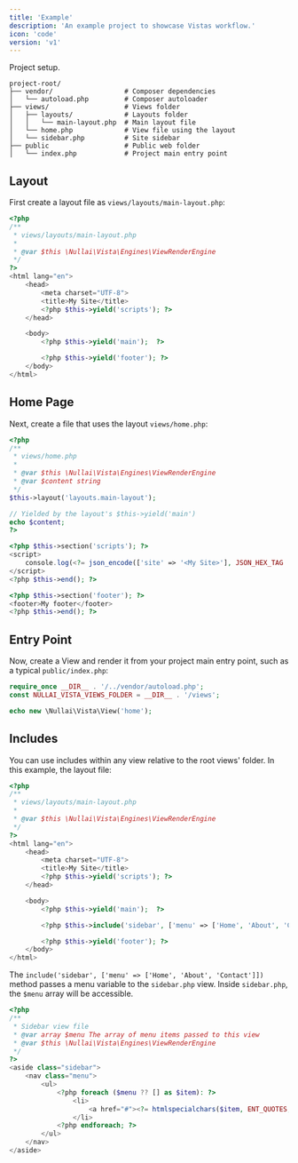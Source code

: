```yaml
---
title: 'Example'
description: 'An example project to showcase Vistas workflow.'
icon: 'code'
version: 'v1'
---
```


Project setup.

```
project-root/
├── vendor/                  # Composer dependencies
│   └── autoload.php         # Composer autoloader
├── views/                   # Views folder
│   ├── layouts/             # Layouts folder
│   │   └── main-layout.php  # Main layout file
│   └── home.php             # View file using the layout
│   └── sidebar.php          # Site sidebar
├── public                   # Public web folder
│   └── index.php            # Project main entry point
```

## Layout

First create a layout file as `views/layouts/main-layout.php`:

```php
<?php
/**
 * views/layouts/main-layout.php
 *
 * @var $this \Nullai\Vista\Engines\ViewRenderEngine
 */
?>
<html lang="en">
    <head>
        <meta charset="UTF-8">
        <title>My Site</title>
        <?php $this->yield('scripts'); ?>
    </head>

    <body>
        <?php $this->yield('main');  ?>

        <?php $this->yield('footer'); ?>
    </body>
</html>
```

## Home Page

Next, create a file that uses the layout `views/home.php`:

```php
<?php
/**
 * views/home.php
 *
 * @var $this \Nullai\Vista\Engines\ViewRenderEngine
 * @var $content string
 */
$this->layout('layouts.main-layout');

// Yielded by the layout's $this->yield('main')
echo $content;
?>

<?php $this->section('scripts'); ?>
<script>
    console.log(<?= json_encode(['site' => '<My Site>'], JSON_HEX_TAG | JSON_HEX_APOS | JSON_HEX_AMP | JSON_HEX_QUOT) ?>);
</script>
<?php $this->end(); ?>

<?php $this->section('footer'); ?>
<footer>My footer</footer>
<?php $this->end(); ?>
```

## Entry Point

Now, create a View and render it from your project main entry point, such as a typical `public/index.php`:

```php
require_once __DIR__ . '/../vendor/autoload.php';
const NULLAI_VISTA_VIEWS_FOLDER = __DIR__ . '/views';

echo new \Nullai\Vista\View('home');
```

## Includes

You can use includes within any view relative to the root views' folder. In this example, the layout file:

```php
<?php
/**
 * views/layouts/main-layout.php
 *
 * @var $this \Nullai\Vista\Engines\ViewRenderEngine
 */
?>
<html lang="en">
    <head>
        <meta charset="UTF-8">
        <title>My Site</title>
        <?php $this->yield('scripts'); ?>
    </head>

    <body>
        <?php $this->yield('main');  ?>

        <?php $this->include('sidebar', ['menu' => ['Home', 'About', 'Contact']]); ?>

        <?php $this->yield('footer'); ?>
    </body>
</html>
```

The `include('sidebar', ['menu' => ['Home', 'About', 'Contact']])` method passes a menu variable to the `sidebar.php` view.
Inside `sidebar.php`, the `$menu` array will be accessible.

```php
<?php
/**
 * Sidebar view file
 * @var array $menu The array of menu items passed to this view
 * @var $this \Nullai\Vista\Engines\ViewRenderEngine
 */
?>
<aside class="sidebar">
    <nav class="menu">
        <ul>
            <?php foreach ($menu ?? [] as $item): ?>
                <li>
                    <a href="#"><?= htmlspecialchars($item, ENT_QUOTES, 'UTF-8') ?></a>
                </li>
            <?php endforeach; ?>
        </ul>
    </nav>
</aside>
```